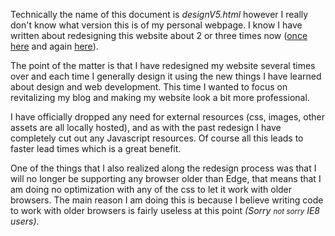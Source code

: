 Technically the name of this document is <var>designV5.html</var> however I really don't know what version this is of my personal webpage. I know I have written about redesigning this website about 2 or three times now (<a href="/post/Redesign" >once here</a> and again <a href="/post/Weekend-Projects">here</a>).

The point of the matter is that I have redesigned my website several times over and each time I generally design it using the new things I have learned about design and web development. This time I wanted to focus on revitalizing my blog and making my website look a bit more professional.

I have officially dropped any need for external resources (css, images, other assets are all locally hosted), and as with the past redesign I have completely cut out any Javascript resources. Of course all this leads to faster lead times which is a great benefit.

One of the things that I also realized along the redesign process was that I will no longer be supporting any browser older than Edge, that means that I am doing no optimization with any of the css to let it work with older browsers. The main reason I am doing this is because I believe writing code to work with older browsers is fairly useless at this point <em>(Sorry <small>not sorry</small> IE8 users)</em>.



